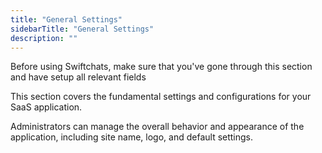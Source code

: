 ```yaml
---
title: "General Settings"
sidebarTitle: "General Settings"
description: ""
---
```


<Info>
    Before using Swiftchats, make sure that you've gone through this section and have setup all relevant fields
</Info>

This section covers the fundamental settings and configurations for your SaaS application. 

Administrators can manage the overall behavior and appearance of the application, including site name, logo, and default settings.
